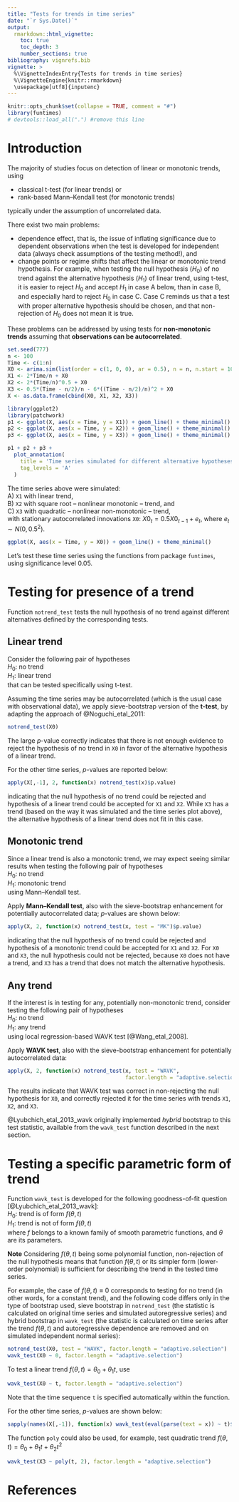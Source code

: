 ---
title: "Tests for trends in time series"
date: "`r Sys.Date()`"
output: 
  rmarkdown::html_vignette:
    toc: true
    toc_depth: 3
    number_sections: true
bibliography: vignrefs.bib
vignette: >
  %\VignetteIndexEntry{Tests for trends in time series}
  %\VignetteEngine{knitr::rmarkdown}
  \usepackage[utf8]{inputenc}
---


```{r, echo = FALSE, message = FALSE}
knitr::opts_chunk$set(collapse = TRUE, comment = "#")
library(funtimes)
# devtools::load_all(".") #remove this line
```

# Introduction

The majority of studies focus on detection of linear or monotonic trends, using  

* classical t-test (for linear trends) or
* rank-based Mann--Kendall test (for monotonic trends)  

typically under the assumption of uncorrelated data.

There exist two main problems:

* dependence effect, that is, the issue of inflating significance due to dependent observations when the test is developed for independent data (always check assumptions of the testing method!), and
* change points or regime shifts that affect the linear or monotonic trend hypothesis. For example, when testing the null hypothesis ($H_0$) of no trend against the alternative hypothesis ($H_1$) of linear trend, using t-test, it is easier to reject $H_0$ and accept $H_1$ in case A below, than in case B, and especially hard to reject $H_0$ in case C. Case C reminds us that a test with proper alternative hypothesis should be chosen, and that non-rejection of $H_0$ does not mean it is true.

These problems can be addressed by using tests for **non-monotonic trends** assuming that **observations can be autocorrelated**.

```{r}
set.seed(777)
n <- 100
Time <- c(1:n)
X0 <- arima.sim(list(order = c(1, 0, 0), ar = 0.5), n = n, n.start = 100, sd = 0.5)
X1 <- 2*Time/n + X0
X2 <- 2*(Time/n)^0.5 + X0
X3 <- 0.5*(Time - n/2)/n - 6*((Time - n/2)/n)^2 + X0
X <- as.data.frame(cbind(X0, X1, X2, X3))
```


```{r, echo = FALSE, fig.width = 7, dpi = 96}
library(ggplot2)
library(patchwork)
p1 <- ggplot(X, aes(x = Time, y = X1)) + geom_line() + theme_minimal()
p2 <- ggplot(X, aes(x = Time, y = X2)) + geom_line() + theme_minimal()
p3 <- ggplot(X, aes(x = Time, y = X3)) + geom_line() + theme_minimal()

p1 + p2 + p3 + 
  plot_annotation(
    title = 'Time series simulated for different alternative hypotheses',
    tag_levels = 'A'
  )
```

The time series above were simulated:  
A) `X1` with linear trend,  
B) `X2` with square root -- nonlinear monotonic -- trend, and   
C) `X3` with quadratic -- nonlinear non-monotonic -- trend,  
with stationary autocorrelated innovations `X0`: $X0_t = 0.5X0_{t-1} + e_t$, where $e_t \sim N(0, 0.5^2)$.

```{r, echo = FALSE}
ggplot(X, aes(x = Time, y = X0)) + geom_line() + theme_minimal()
```

Let's test these time series using the functions from package `funtimes`, using significance level 0.05.


# Testing for presence of a trend

Function `notrend_test` tests the null hypothesis of no trend against different alternatives defined by the corresponding tests.

## Linear trend

Consider the following pair of hypotheses  
$H_0$: no trend  
$H_1$: linear trend  
that can be tested specifically using t-test.

Assuming the time series may be autocorrelated (which is the usual case with observational data), we apply sieve-bootstrap version of the **t-test**, by adapting the approach of @Noguchi_etal_2011:
```{r}
notrend_test(X0)
```
The large $p$-value correctly indicates that there is not enough evidence to reject the hypothesis of no trend in `X0` in favor of the alternative hypothesis of a linear trend. 

For the other time series, $p$-values are reported below:
```{r}
apply(X[,-1], 2, function(x) notrend_test(x)$p.value)
```
indicating that the null hypothesis of no trend could be rejected and hypothesis of a linear trend could be accepted for `X1` and `X2`. While `X3` has a trend (based on the way it was simulated and the time series plot above), the alternative hypothesis of a linear trend does not fit in this case.


## Monotonic trend

Since a linear trend is also a monotonic trend, we may expect seeing similar results when testing the following pair of hypotheses  
$H_0$: no trend  
$H_1$: monotonic trend  
using Mann--Kendall test.

Apply **Mann--Kendall test**, also with the sieve-bootstrap enhancement for potentially autocorrelated data; $p$-values are shown below:
```{r}
apply(X, 2, function(x) notrend_test(x, test = "MK")$p.value)
```
indicating that the null hypothesis of no trend could be rejected and hypothesis of a monotonic trend could be accepted for `X1` and `X2`. For `X0` and `X3`, the null hypothesis could not be rejected, because `X0` does not have a trend, and `X3` has a trend that does not match the alternative hypothesis.


## Any trend

If the interest is in testing for any, potentially non-monotonic trend, consider testing the following pair of hypotheses  
$H_0$: no trend  
$H_1$: any trend  
using local regression-based WAVK test [@Wang_etal_2008].

Apply **WAVK test**, also with the sieve-bootstrap enhancement for potentially autocorrelated data:
```{r}
apply(X, 2, function(x) notrend_test(x, test = "WAVK", 
                                     factor.length = "adaptive.selection")$p.value)
```
The results indicate that WAVK test was correct in non-rejecting the null hypothesis for `X0`, and correctly rejected it for the time series with trends `X1`, `X2`, and `X3`.

@Lyubchich_etal_2013_wavk originally implemented *hybrid* bootstrap to this test statistic, available from the `wavk_test` function described in the next section.


# Testing a specific parametric form of trend

Function `wavk_test` is developed for the following goodness-of-fit question [@Lyubchich_etal_2013_wavk]:  
$H_0$: trend is of form $f(\theta,t)$  
$H_1$: trend is not of form $f(\theta,t)$   
where $f$ belongs to a known family of smooth parametric functions, and $\theta$ are its parameters. 

**Note** Considering $f(\theta,t)$ being some polynomial function, non-rejection of the null hypothesis means that function $f(\theta,t)$ or its simpler form (lower-order polynomial) is sufficient for describing the trend in the tested time series. 

For example, the case of $f(\theta,t) \equiv 0$ corresponds to testing for no trend (in other words, for a constant trend), and the following code differs only in the type of bootstrap used, sieve bootstrap in `notrend_test` (the statistic is calculated on original time series and simulated autoregressive series) and hybrid bootstrap in `wavk_test` (the statistic is calculated on time series after the trend $f(\theta,t)$ and autoregressive dependence are removed and on simulated independent normal series):
```{r}
notrend_test(X0, test = "WAVK", factor.length = "adaptive.selection")
wavk_test(X0 ~ 0, factor.length = "adaptive.selection")
```

To test a linear trend $f(\theta,t) = \theta_0 + \theta_1 t$, use
```{r}
wavk_test(X0 ~ t, factor.length = "adaptive.selection")
```
Note that the time sequence `t` is specified automatically within the function.

For the other time series, $p$-values are shown below:
```{r}
sapply(names(X[,-1]), function(x) wavk_test(eval(parse(text = x)) ~ t)$p.value)
```

The function `poly` could also be used, for example, test quadratic trend $f(\theta,t) = \theta_0 + \theta_1 t + \theta_2 t^2$
```{r}
wavk_test(X3 ~ poly(t, 2), factor.length = "adaptive.selection")
```


# References
